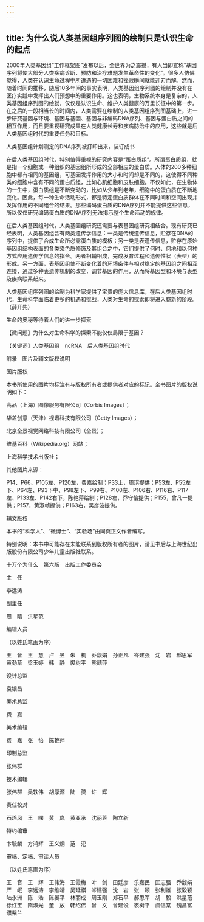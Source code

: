 ```yaml
---
---
---
```

title: 为什么说人类基因组序列图的绘制只是认识生命的起点
---




2000年人类基因组“工作框架图”发布以后，全世界为之震撼，有人当即宣称“基因序列将使大部分人类疾病诊断、预防和治疗难题发生革命性的变化”。很多人仿佛觉得，人类在认识生命过程中所遭遇的一切困难和挫败瞬间就能迎刃而解。然而，随着时间的推移，随后10多年间的事实表明，人类基因组序列图的绘制并没有在医疗实践中发挥出人们预想中的重要作用。这也表明，生物系统本身是复杂的，人类基因组序列图的绘就，仅仅是认识生命、维护人类健康的万里长征中的第一步。在之后的一段相当长的时间内，人类需要在绘制的人类基因组序列图基础上，进一步研究基因与环境、基因与基因、基因与非编码DNA序列、基因与蛋白质之间的相互作用，而且要重视研究成果在人类健康长寿和疾病防治中的应用，这些就是后人类基因组时代的重要任务和目标。

人类基因组计划测定的DNA序列被打印出来，装订成书



在后人类基因组时代，特别值得重视的研究内容是“蛋白质组”。所谓蛋白质组，就是指一个细胞或一种组织的基因组所形成的全部相应的蛋白质。人体的200多种细胞中都有相同的基因组，可基因发挥作用的大小和时间却是不同的，这使得不同种类的细胞中含有不同的蛋白质组，比如心肌细胞和皮肤细胞。不仅如此，在生物体的一生中，蛋白质组是不断变动的，比如从少年到老年，细胞中的蛋白质在不断地变化。因此，每一种生命活动形式，都是特定蛋白质群体在不同时间和空间出现并发挥作用的不同组合的结果。那些编码蛋白质的DNA序列并不能提供这些信息，所以仅仅研究编码蛋白质的DNA序列无法揭示整个生命活动的规律。

在后人类基因组时代，人类基因组研究还需要与表基因组研究相结合。现有研究已经表明，人类基因组含有两类遗传学信息：一类是传统遗传信息，贮存在DNA的序列中，提供了合成生命所必需蛋白质的模板；另一类是表遗传信息，贮存在原始基因组结构表面的各类染色质修饰及其组合之中，它们提供了何时、何地和以何种方式应用遗传学信息的指令。两者相辅相成，完成发育过程和遗传性状（表型）的形成。另一方面，表基因组使不断变化着的环境条件与相对稳定的基因组之间相互连接，通过多种表遗传机制的改变，调节基因的作用，从而将基因型和环境与表型及疾病联系起来。

人类基因组序列图的绘制为科学家提供了宝贵的庞大信息库，在后人类基因组时代，生命科学面临着更多的机遇和挑战，人类对生命的探索即将进入崭新的阶段。（薛开先）

生命的奥秘等待着人们的进一步探索





【微问题】为什么对生命科学的探索不能仅仅局限于基因？

【关键词】人类基因组　ncRNA　后人类基因组时代





附录　图片及辅文版权说明





图片版权


本书所使用的图片均标注有与版权所有者或提供者对应的标记。全书图片的版权说明如下：

高品（上海）图像服务有限公司（Corbis Images）；

华盖创意（天津）视讯科技有限公司（Getty Images）；

北京全景视觉网络科技有限公司（全景）；

维基百科（Wikipedia.org）网站；

上海科学技术出版社；

其他图片来源：

P14、P66、P105左、P120左，费嘉绘制；P33上，周琪提供；P53左、P55左下、P64左、P93下中、P98左下、P99右、P100左、P106右、P116右、P117左、P133左、P142右下，陈艳萍绘制；P128左，乔守怡提供；P155，曾凡一提供；P157，黄淑帧提供；P163右，吴彦波提供。





辅文版权


本书的“科学人”、“微博士”、“实验场”由同页正文作者编写。

特别说明：本书中可能存在未能联系到版权所有者的图片，请见书后与上海世纪出版股份有限公司少年儿童出版社联系。





十万个为什么　第六版　出版工作委员会





主　任


李远涛





副主任


周　晴　洪星范





编辑人员


（以姓氏笔画为序）


王　音　王　慧　卢　昱　朱　机　乔馥娟　孙正凡　岑建强　沈　岩　郝思军　黄劲草　梁玉婷　韩　静　裘树平　熊喆萍





设计总监


袁银昌





美术总监


费　嘉





美术编辑


费　嘉　张　怡　陈艳萍





印制总监


张伟群





技术编辑


张伟群　吴轶伟　胡厚源　陆　赟　许　辉





责任校对


石玲凤　王　曙　黄　岚　黄亚承　沈丽蓉　陶立新





特约编审


卞毓麟　方鸿辉　王义炯　范　氾





审稿、定稿、审读人员

（以姓氏笔画为序）

王　音　王　辉　王伟海　王霞梅　叶　剑　田廷彦　乐嘉民　匡志强　乔馥娟　严　岷　李远涛　李维靖　吴延祺　岑建强　沈　岩　张　颖　张利雄　张毅颖　陆永洲　陈　浩　陈晏平　林丽成　周玉刚　郑石平　郝思军　胡　毅　洪星范　徐红宝　隋淑光　董　放　韩绍伟　曾　文　曾建设　裘树平　虞信棠　魏昌富　濮紫兰